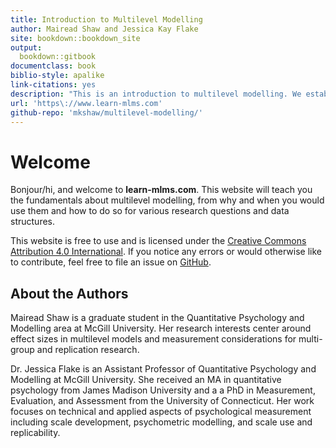 ```yaml
--- 
title: Introduction to Multilevel Modelling
author: Mairead Shaw and Jessica Kay Flake
site: bookdown::bookdown_site
output:
  bookdown::gitbook
documentclass: book
biblio-style: apalike
link-citations: yes
description: "This is an introduction to multilevel modelling. We establish a comprehensive foundational understanding of multilevel modelling that prepares readers to recognize when such models are needed, conduct their own, and criticially analyze their use in the literature."
url: 'https\://www.learn-mlms.com'
github-repo: 'mkshaw/multilevel-modelling/'
---
```

# Welcome {-}

Bonjour/hi, and welcome to **learn-mlms.com**. This website will teach you the fundamentals about multilevel modelling, from why and when you would use them and how to do so for various research questions and data structures. 

This website is free to use and is licensed under the [Creative Commons Attribution 4.0 International](https://creativecommons.org/licenses/by/4.0/). If you notice any errors or would otherwise like to contribute, feel free to file an issue on [GitHub](https://github.com/mkshaw/learn-mlms). 

## About the Authors {-}

Mairead Shaw is a graduate student in the Quantitative Psychology and Modelling area at McGill University. Her research interests center around effect sizes in multilevel models and measurement considerations for multi-group and replication research. 

Dr. Jessica Flake is an Assistant Professor of Quantitative Psychology and Modelling at McGill University. She received an MA in quantitative psychology from James Madison University and a a PhD in Measurement, Evaluation, and Assessment from the University of Connecticut. Her work focuses on technical and applied aspects of psychological measurement including scale development, psychometric modelling, and scale use and replicability.
